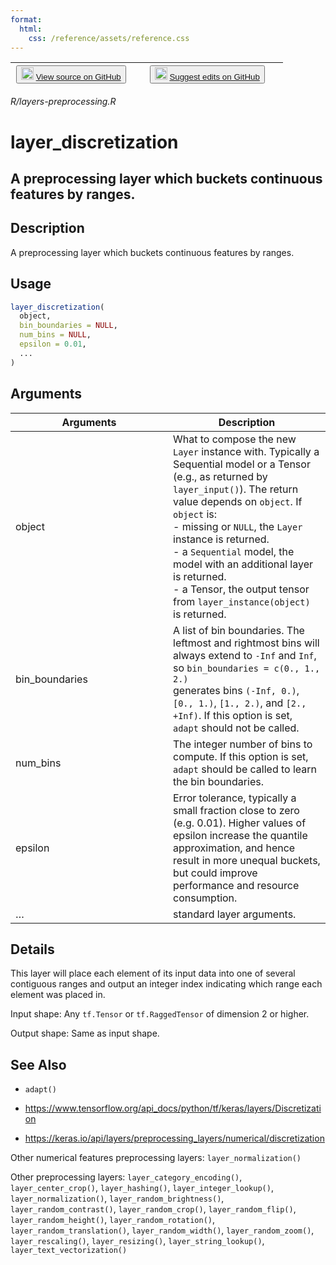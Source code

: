 ```yaml
---
format:
  html:
    css: /reference/assets/reference.css
---
```


| <button class="button"> ![](/reference/assets/GitHub-Mark-32px.png){width="20"} [View source on GitHub](https://github.com/rstudio/keras//blob/main/R/layers-preprocessing.R) </button> | <button class="button"> ![](/reference/assets/GitHub-Mark-32px.png){width="20"} [Suggest edits on GitHub](https://github.com/rstudio/keras//edit/main/R/layers-preprocessing.R) </button> |
|:------------------------------:|:--------------------------------------:|

*R/layers-preprocessing.R*

# layer_discretization

## A preprocessing layer which buckets continuous features by ranges.

## Description
A preprocessing layer which buckets continuous features by ranges. 


## Usage
```r
layer_discretization( 
  object, 
  bin_boundaries = NULL, 
  num_bins = NULL, 
  epsilon = 0.01, 
  ... 
) 
```

## Arguments
|Arguments|Description|
|---|---|
| object | What to compose the new `Layer` instance with. Typically a Sequential model or a Tensor (e.g., as returned by `layer_input()`). The return value depends on `object`. If `object` is: <br>- missing or `NULL`, the `Layer` instance is returned. <br>- a `Sequential` model, the model with an additional layer is returned. <br>- a Tensor, the output tensor from `layer_instance(object)` is returned.  |
| bin_boundaries | A list of bin boundaries. The leftmost and rightmost bins will always extend to `-Inf` and `Inf`, so `bin_boundaries = c(0., 1., 2.)`<br>generates bins `(-Inf, 0.)`, `[0., 1.)`, `[1., 2.)`, and `[2., +Inf)`. If this option is set, `adapt` should not be called. |
| num_bins | The integer number of bins to compute. If this option is set, `adapt` should be called to learn the bin boundaries. |
| epsilon | Error tolerance, typically a small fraction close to zero (e.g. 0.01). Higher values of epsilon increase the quantile approximation, and hence result in more unequal buckets, but could improve performance and resource consumption. |
| ... | standard layer arguments. |

## Details

This layer will place each element of its input data into one of several contiguous ranges and output an integer index indicating which range each element was placed in. 

Input shape: Any `tf.Tensor` or `tf.RaggedTensor` of dimension 2 or higher. 

Output shape: Same as input shape. 





## See Also

- `adapt()`

- [https://www.tensorflow.org/api_docs/python/tf/keras/layers/Discretization](https://www.tensorflow.org/api_docs/python/tf/keras/layers/Discretization)

- [https://keras.io/api/layers/preprocessing_layers/numerical/discretization](https://keras.io/api/layers/preprocessing_layers/numerical/discretization)

Other numerical features preprocessing layers:  `layer_normalization()`

Other preprocessing layers:  `layer_category_encoding()`, `layer_center_crop()`, `layer_hashing()`, `layer_integer_lookup()`, `layer_normalization()`, `layer_random_brightness()`, `layer_random_contrast()`, `layer_random_crop()`, `layer_random_flip()`, `layer_random_height()`, `layer_random_rotation()`, `layer_random_translation()`, `layer_random_width()`, `layer_random_zoom()`, `layer_rescaling()`, `layer_resizing()`, `layer_string_lookup()`, `layer_text_vectorization()`

